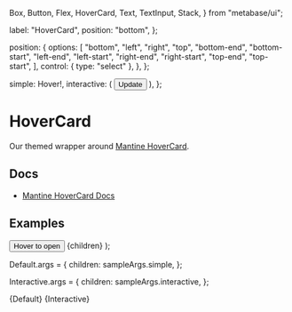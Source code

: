   Box,
  Button,
  Flex,
  HoverCard,
  Text,
  TextInput,
  Stack,
} from "metabase/ui";

  label: "HoverCard",
  position: "bottom",
};

  position: {
    options: [
      "bottom",
      "left",
      "right",
      "top",
      "bottom-end",
      "bottom-start",
      "left-end",
      "left-start",
      "right-end",
      "right-start",
      "top-end",
      "top-start",
    ],
    control: { type: "select" },
  },
};

  simple: <Text>Hover!</Text>,
  interactive: (
    <Stack spacing="sm">
      <TextInput autoFocus placeholder="First name" />
      <TextInput placeholder="Last name" />
      <Button>Update</Button>
    </Stack>
  ),
};

<Meta
  title="Overlays/HoverCard"
  component={HoverCard}
  args={args}
  argTypes={argTypes}
/>

# HoverCard

Our themed wrapper around [Mantine HoverCard](https://v6.mantine.dev/core/hover-card/).

## Docs

- [Mantine HoverCard Docs](https://v6.mantine.dev/core/hover-card/)

## Examples

  <Flex justify="center">
    <HoverCard {...args}>
      <HoverCard.Target>
        <Button variant="filled">Hover to open</Button>
      </HoverCard.Target>
      <HoverCard.Dropdown>
        <Box p="md">{children}</Box>
      </HoverCard.Dropdown>
    </HoverCard>
  </Flex>
);

Default.args = {
  children: sampleArgs.simple,
};

Interactive.args = {
  children: sampleArgs.interactive,
};

<Canvas>
  <Story name="Default">{Default}</Story>
  <Story name="Interactive content">{Interactive}</Story>
</Canvas>
